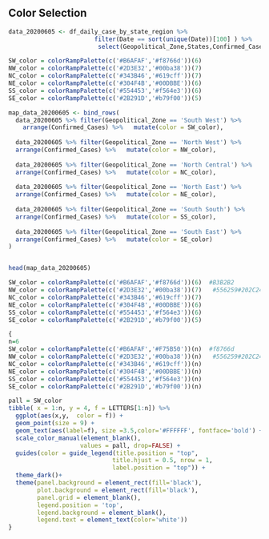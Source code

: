 ## Color Selection
```r
data_20200605 <- df_daily_case_by_state_region %>%
                        filter(Date == sort(unique(Date))[100] ) %>% 
                         select(Geopolitical_Zone,States,Confirmed_Cases) 

SW_color = colorRampPalette(c('#B6AFAF','#f8766d'))(6)  
NW_color = colorRampPalette(c('#2D3E32','#00ba38'))(7)   
NC_color = colorRampPalette(c('#343B46','#619cff'))(7)  
NE_color = colorRampPalette(c('#304F4B','#00DBBE'))(6)  
SS_color = colorRampPalette(c('#554453','#f564e3'))(6)  
SE_color = colorRampPalette(c('#2B291D','#b79f00'))(5) 

map_data_20200605 <- bind_rows(
  data_20200605 %>% filter(Geopolitical_Zone == 'South West') %>% 
    arrange(Confirmed_Cases) %>%   mutate(color = SW_color),
  
  data_20200605 %>% filter(Geopolitical_Zone == 'North West') %>% 
  arrange(Confirmed_Cases) %>%   mutate(color = NW_color),
  
  data_20200605 %>% filter(Geopolitical_Zone == 'North Central') %>% 
  arrange(Confirmed_Cases) %>%   mutate(color = NC_color),
  
  data_20200605 %>% filter(Geopolitical_Zone == 'North East') %>% 
  arrange(Confirmed_Cases) %>%   mutate(color = NE_color),
  
  data_20200605 %>% filter(Geopolitical_Zone == 'South South') %>% 
  arrange(Confirmed_Cases) %>%   mutate(color = SS_color),
  
  data_20200605 %>% filter(Geopolitical_Zone == 'South East') %>% 
  arrange(Confirmed_Cases) %>%   mutate(color = SE_color)
)


head(map_data_20200605)
```

```r
SW_color = colorRampPalette(c('#B6AFAF','#f8766d'))(6)  #B3B2B2
NW_color = colorRampPalette(c('#2D3E32','#00ba38'))(7)   #556259#202C24
NC_color = colorRampPalette(c('#343B46','#619cff'))(7)  
NE_color = colorRampPalette(c('#304F4B','#00DBBE'))(6)  
SS_color = colorRampPalette(c('#554453','#f564e3'))(6)  
SE_color = colorRampPalette(c('#2B291D','#b79f00'))(5)  
```




```r
{
n=6
SW_color = colorRampPalette(c('#B6AFAF','#F75B50'))(n)  #f8766d
NW_color = colorRampPalette(c('#2D3E32','#00ba38'))(n)   #556259#202C24
NC_color = colorRampPalette(c('#343B46','#619cff'))(n)  
NE_color = colorRampPalette(c('#304F4B','#00DBBE'))(n)  
SS_color = colorRampPalette(c('#554453','#f564e3'))(n)  
SE_color = colorRampPalette(c('#2B291D','#b79f00'))(n)  

pall = SW_color
tibble( x = 1:n, y = 4, f = LETTERS[1:n]) %>% 
  ggplot(aes(x,y,  color = f)) +
  geom_point(size = 9) + 
  geom_text(aes(label=f), size =3.5,color='#FFFFFF', fontface='bold') + 
  scale_color_manual(element_blank(),
                    values = pall, drop=FALSE) +
  guides(color = guide_legend(title.position = "top", 
                             title.hjust = 0.5, nrow = 1,
                             label.position = "top")) +
  theme_dark()+
  theme(panel.background = element_rect(fill='black'),
        plot.background = element_rect(fill='black'),
        panel.grid = element_blank(),
        legend.position = 'top',
        legend.background = element_blank(),
        legend.text = element_text(color='white'))
}
```

